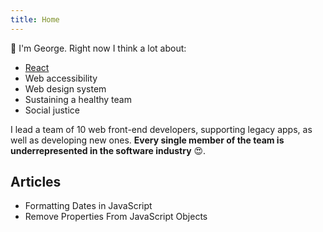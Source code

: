 ```yaml
---
title: Home
---
```



👋 I'm George. Right now I think a lot about:

- [React][]
- Web accessibility
- Web design system
- Sustaining a healthy team
- Social justice

I lead a team of 10 web front-end developers, supporting legacy apps, as well as
developing new ones. **Every single member of the team is underrepresented in
the software industry** 😍.

## Articles

<ul>
  <li>
    <Link to="/articles/to-locale-date-string/">
      Formatting Dates in JavaScript
    </Link>
  </li>
  <li>
    <Link to="/articles/remove-unwanted-properties/">
      Remove Properties From JavaScript Objects
    </Link>
  </li>
</ul>

[react]: https://reactjs.org

